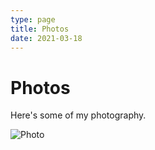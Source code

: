 ```yaml
---
type: page
title: Photos
date: 2021-03-18
---
```


# Photos

Here's some of my photography.


<Image
  src="/images/photo1.jpg"
  alt="Photo"
  width={1267}
  height={900)
  priority
  className="next-image"
/>
